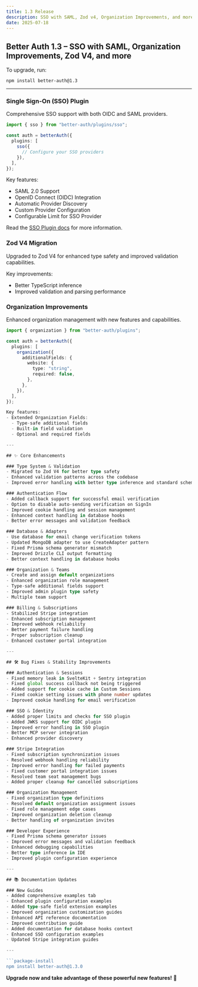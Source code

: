 ```yaml
---
title: 1.3 Release
description: SSO with SAML, Zod v4, Organization Improvements, and more.
date: 2025-07-18
---
```


## Better Auth 1.3 – SSO with SAML, Organization Improvements, Zod V4, and more

To upgrade, run:

```package-install
npm install better-auth@1.3
```

---

### **Single Sign-On (SSO) Plugin**

Comprehensive SSO support with both OIDC and SAML providers.

```ts title="auth.ts"
import { sso } from "better-auth/plugins/sso";

const auth = betterAuth({
  plugins: [
    sso({
      // Configure your SSO providers
    }),
  ],
});
```

Key features:
- SAML 2.0 Support
- OpenID Connect (OIDC) Integration
- Automatic Provider Discovery
- Custom Provider Configuration
- Configurable Limit for SSO Provider

Read the [SSO Plugin docs](/docs/plugins/sso) for more information.

### **Zod V4 Migration**

Upgraded to Zod V4 for enhanced type safety and improved validation capabilities.

Key improvements:
- Better TypeScript inference
- Improved validation and parsing performance

### **Organization Improvements**

Enhanced organization management with new features and capabilities.

```ts title="auth.ts"
import { organization } from "better-auth/plugins";

const auth = betterAuth({
  plugins: [
    organization({
      additionalFields: {
        website: {
          type: "string",
          required: false,
        },
      },
    }),
  ],
});

Key features:
- Extended Organization Fields:
  - Type-safe additional fields
  - Built-in field validation
  - Optional and required fields

---

## ✨ Core Enhancements

### Type System & Validation
- Migrated to Zod V4 for better type safety
- Enhanced validation patterns across the codebase
- Improved error handling with better type inference and standard schema.

### Authentication Flow
- Added callback support for successful email verification
- Option to disable auto-sending verification on SignIn
- Improved cookie handling and session management
- Enhanced context handling in database hooks
- Better error messages and validation feedback

### Database & Adapters
- Use database for email change verification tokens
- Updated MongoDB adapter to use CreateAdapter pattern
- Fixed Prisma schema generator mismatch
- Improved Drizzle CLI output formatting
- Better context handling in database hooks

### Organization & Teams
- Create and assign default organizations
- Enhanced organization role management
- Type-safe additional fields support
- Improved admin plugin type safety
- Multiple team support 

### Billing & Subscriptions
- Stabilized Stripe integration
- Enhanced subscription management
- Improved webhook reliability
- Better payment failure handling
- Proper subscription cleanup
- Enhanced customer portal integration

---

## 🛠 Bug Fixes & Stability Improvements

### Authentication & Sessions
- Fixed memory leak in SvelteKit + Sentry integration
- Fixed global success callback not being triggered
- Added support for cookie cache in Custom Sessions
- Fixed cookie setting issues with phone number updates
- Improved cookie handling for email verification

### SSO & Identity
- Added proper limits and checks for SSO plugin
- Added JWKS support for OIDC plugin
- Improved error handling in SSO plugin
- Better MCP server integration
- Enhanced provider discovery

### Stripe Integration
- Fixed subscription synchronization issues
- Resolved webhook handling reliability
- Improved error handling for failed payments
- Fixed customer portal integration issues
- Resolved team seat management bugs
- Added proper cleanup for cancelled subscriptions

### Organization Management
- Fixed organization type definitions
- Resolved default organization assignment issues
- Fixed role management edge cases
- Improved organization deletion cleanup
- Better handling of organization invites

### Developer Experience
- Fixed Prisma schema generator issues
- Improved error messages and validation feedback
- Enhanced debugging capabilities
- Better type inference in IDE
- Improved plugin configuration experience

---

## 📚 Documentation Updates

### New Guides
- Added comprehensive examples tab
- Enhanced plugin configuration examples
- Added type-safe field extension examples
- Improved organization customization guides
- Enhanced API reference documentation
- Improved contribution guide
- Added documentation for database hooks context
- Enhanced SSO configuration examples
- Updated Stripe integration guides

---

```package-install
npm install better-auth@1.3.0
```

**Upgrade now and take advantage of these powerful new features!** 🚀
